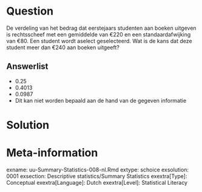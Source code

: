 Question
========
De verdeling van het bedrag dat eerstejaars studenten aan boeken uitgeven is rechtsscheef met een gemiddelde van €220 en een standaardafwijking van €80. Een student wordt aselect geselecteerd. Wat is de kans dat deze student meer dan €240 aan boeken uitgeeft?

Answerlist
----------
* 0.25
* 0.4013
* 0.0987
* Dit kan niet worden bepaald aan de hand van de gegeven informatie


Solution
========



Meta-information
================
exname: uu-Summary-Statistics-008-nl.Rmd
extype: schoice
exsolution: 0001
exsection: Descriptive statistics/Summary Statistics
exextra[Type]: Conceptual
exextra[Language]: Dutch
exextra[Level]: Statistical Literacy